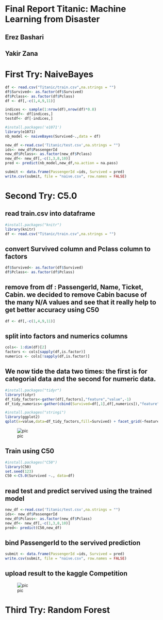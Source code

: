 # Final Report Titanic: Machine Learning from Disaster
## Erez Bashari 
## Yakir Zana

# First Try: NaiveBayes

```{r}
df <- read.csv("Titanic/train.csv",na.strings = "")
df$Survived<- as.factor(df$Survived)
df$Pclass<- as.factor(df$Pclass)
df <- df[,-c(1,4,9,11)]
```

```{r}
indices <- sample(1:nrow(df),nrow(df)*0.8)
traindf<- df[indices,]
testdf<- df[-indices,]
```

```{r}
#install.packages('e1071')
library(e1071)
nb_model <- naiveBayes(Survived~.,data = df)
```

```{r}
new_df <-read.csv('Titanic/test.csv',na.strings = "")
ids<- new_df$PassengerId
new_df$Pclass<- as.factor(new_df$Pclass)
new_df<- new_df[,-c(1,3,8,10)]
pred <- predict(nb_model,new_df,na.action = na.pass)
```

```{r}
submit <- data.frame(PassengerId =ids, Survived = pred)
write.csv(submit, file = "naive.csv", row.names = FALSE)
```

# Second Try: C5.0

## read train.csv into dataframe
```{r}
#install.packages("knitr")
library(knitr)
df <- read.csv("Titanic/train.csv",na.strings = "")
```

## convert Survived column and Pclass column to factors
```{r}
df$Survived<- as.factor(df$Survived)
df$Pclass<- as.factor(df$Pclass)
```

## remove from df : PassengerId, Name, Ticket, Cabin. we decided to remove Cabin bacuse of the many N/A values and see that it really help to get better accuracy using C50
```{r}
df <- df[,-c(1,4,9,11)]
```

## split into factors and numerics columns
```{r}
cols<- 1:dim(df)[2]
factors <- cols[sapply(df,is.factor)]
numerics <- cols[!sapply(df,is.factor)]
```

## We now tide the data two times: the first is for categorial data and the second for numeric data.
```{r}
#install.packages("tidyr")
library(tidyr)
df_tidy_factors<-gather(df[,factors],"feature","value",-1)
df_tidy_numerics<-gather(cbind(Survived=df[,1],df[,numerics]),"feature","value",-1)
```

```{r}
#install.packages("stringi")
library(ggplot2)
qplot(x=value,data=df_tidy_factors,fill=Survived) + facet_grid(~feature,scales="free")
```
![pic](/picture/naiveGraph.JPG)

## Train using C50
```{r}
#install.packages("C50")
library(C50)
set.seed(123)
C50 <-C5.0(Survived ~., data=df)
```

## read test and predict servived using the trained model
```{r}
new_df <-read.csv('Titanic/test.csv',na.strings = "")
ids<- new_df$PassengerId
new_df$Pclass<- as.factor(new_df$Pclass)
new_df<- new_df[,-c(1,3,8,10)]
pred<- predict(C50,new_df)
```

## bind PassengerId to the servived prediction
```{r}
submit <- data.frame(PassengerId =ids, Survived = pred)
write.csv(submit, file = "naive.csv", row.names = FALSE)
```
## upload result to the kaggle Competition 
![pic](/picture/C50.PNG)

# Third Try: Random Forest


